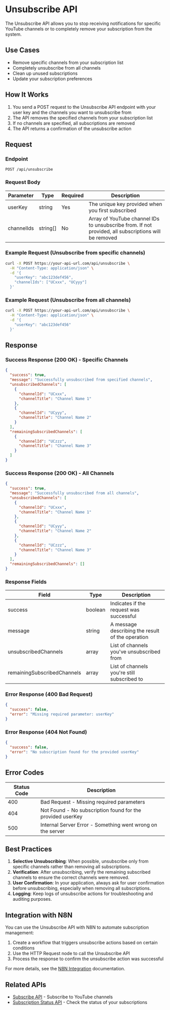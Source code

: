 # Unsubscribe API

The Unsubscribe API allows you to stop receiving notifications for specific YouTube channels or to completely remove your subscription from the system.

## Use Cases

- Remove specific channels from your subscription list
- Completely unsubscribe from all channels
- Clean up unused subscriptions
- Update your subscription preferences

## How It Works

1. You send a POST request to the Unsubscribe API endpoint with your user key and the channels you want to unsubscribe from
2. The API removes the specified channels from your subscription list
3. If no channels are specified, all subscriptions are removed
4. The API returns a confirmation of the unsubscribe action

## Request

### Endpoint

```
POST /api/unsubscribe
```

### Request Body

| Parameter  | Type     | Required | Description                                                |
|------------|----------|----------|------------------------------------------------------------|
| userKey    | string   | Yes      | The unique key provided when you first subscribed          |
| channelIds | string[] | No       | Array of YouTube channel IDs to unsubscribe from. If not provided, all subscriptions will be removed |

### Example Request (Unsubscribe from specific channels)

```bash
curl -X POST https://your-api-url.com/api/unsubscribe \
  -H "Content-Type: application/json" \
  -d '{
    "userKey": "abc123def456",
    "channelIds": ["UCxxx", "UCyyy"]
  }'
```

### Example Request (Unsubscribe from all channels)

```bash
curl -X POST https://your-api-url.com/api/unsubscribe \
  -H "Content-Type: application/json" \
  -d '{
    "userKey": "abc123def456"
  }'
```

## Response

### Success Response (200 OK) - Specific Channels

```json
{
  "success": true,
  "message": "Successfully unsubscribed from specified channels",
  "unsubscribedChannels": [
    {
      "channelId": "UCxxx",
      "channelTitle": "Channel Name 1"
    },
    {
      "channelId": "UCyyy",
      "channelTitle": "Channel Name 2"
    }
  ],
  "remainingSubscribedChannels": [
    {
      "channelId": "UCzzz",
      "channelTitle": "Channel Name 3"
    }
  ]
}
```

### Success Response (200 OK) - All Channels

```json
{
  "success": true,
  "message": "Successfully unsubscribed from all channels",
  "unsubscribedChannels": [
    {
      "channelId": "UCxxx",
      "channelTitle": "Channel Name 1"
    },
    {
      "channelId": "UCyyy",
      "channelTitle": "Channel Name 2"
    },
    {
      "channelId": "UCzzz",
      "channelTitle": "Channel Name 3"
    }
  ],
  "remainingSubscribedChannels": []
}
```

### Response Fields

| Field                      | Type    | Description                                                |
|----------------------------|---------|-----------------------------------------------------------|
| success                    | boolean | Indicates if the request was successful                    |
| message                    | string  | A message describing the result of the operation           |
| unsubscribedChannels       | array   | List of channels you've unsubscribed from                  |
| remainingSubscribedChannels| array   | List of channels you're still subscribed to                |

### Error Response (400 Bad Request)

```json
{
  "success": false,
  "error": "Missing required parameter: userKey"
}
```

### Error Response (404 Not Found)

```json
{
  "success": false,
  "error": "No subscription found for the provided userKey"
}
```

## Error Codes

| Status Code | Description                                                |
|-------------|------------------------------------------------------------|
| 400         | Bad Request - Missing required parameters                  |
| 404         | Not Found - No subscription found for the provided userKey |
| 500         | Internal Server Error - Something went wrong on the server |

## Best Practices

1. **Selective Unsubscribing**: When possible, unsubscribe only from specific channels rather than removing all subscriptions.
2. **Verification**: After unsubscribing, verify the remaining subscribed channels to ensure the correct channels were removed.
3. **User Confirmation**: In your application, always ask for user confirmation before unsubscribing, especially when removing all subscriptions.
4. **Logging**: Keep logs of unsubscribe actions for troubleshooting and auditing purposes.

## Integration with N8N

You can use the Unsubscribe API with N8N to automate subscription management:

1. Create a workflow that triggers unsubscribe actions based on certain conditions
2. Use the HTTP Request node to call the Unsubscribe API
3. Process the response to confirm the unsubscribe action was successful

For more details, see the [N8N Integration](/docs/n8n-integration/getting-started) documentation.

## Related APIs

- [Subscribe API](/docs/api-reference/subscribe) - Subscribe to YouTube channels
- [Subscription Status API](/docs/api-reference/subscription-status) - Check the status of your subscriptions 